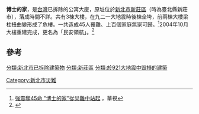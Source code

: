 '''博士的家'''，是[[台灣|台灣]]已拆除的公寓大廈，原址位於[[新北市|新北市]][[新莊區|新莊區]]（時為臺北縣新莊市），落成時間不詳。共有3棟大樓，在九二一大地震時後棟全垮，前兩棟大樓梁柱扭曲變形成了危樓。一共造成45人罹難、上百個家庭無家可歸。<ref>[https://news.cts.com.tw/cts/society/201909/201909101974287.html 強震奪45命 "博士的家"從災難中站起] {{Wayback|url=https://news.cts.com.tw/cts/society/201909/201909101974287.html |date=20190914213650 }}，華視</ref>2004年10月大樓重建完成，更名為「民安領航」。<ref>{{Cite web |url=https://www.chinatimes.com/newspapers/20190904000528-260114?chdtv |title=最痛記憶 東星博士的家重建 |access-date=2020-09-29 |archive-date=2020-01-08 |archive-url=https://web.archive.org/web/20200108001715/https://www.chinatimes.com/newspapers/20190904000528-260114?chdtv |dead-url=no }}</ref>

==參考==
{{reflist}}

{{921大地震}}

[[分類:新北市已拆除建築物|分類:新北市已拆除建築物]]
[[分類:新莊區|分類:新莊區]]
[[分類:於921大地震中毁損的建築|分類:於921大地震中毁損的建築]]
[[Category:新北市災難|Category:新北市災難]]